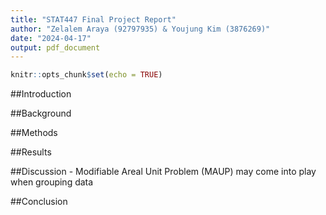 ```yaml
---
title: "STAT447 Final Project Report"
author: "Zelalem Araya (92797935) & Youjung Kim (3876269)"
date: "2024-04-17"
output: pdf_document
---
```


```r
knitr::opts_chunk$set(echo = TRUE)
```

##Introduction 

##Background 

##Methods 

##Results 

##Discussion 
- Modifiable Areal Unit Problem (MAUP) may come into play when grouping data

##Conclusion

